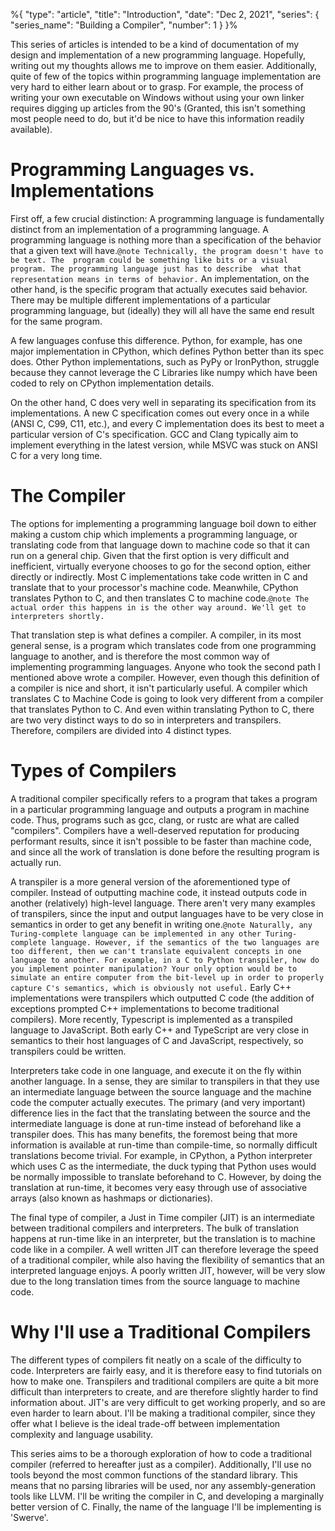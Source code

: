 %{
    "type": "article",
    "title": "Introduction",
    "date": "Dec 2, 2021",
    "series": {
        "series_name": "Building a Compiler",
        "number": 1
    }
}%

This series of articles is intended to be a kind of documentation of my design and implementation of a 
new programming language. Hopefully, writing out my thoughts allows me to improve on them easier.
Additionally, quite of few of the topics within programming language implementation are very hard to
either learn about or to grasp. For example, the process of writing your own executable on Windows
without using your own linker requires digging up articles from the 90's (Granted, this isn't something
most people need to do, but it'd be nice to have this information readily available). 

# Programming Languages vs. Implementations

First off, a few crucial distinction: A programming language is fundamentally distinct from an
implementation of a programming language. A programming language is nothing more than a specification
of the behavior that a given text will have.`@note Technically, the program doesn't have to be text. The 
program could be something like bits or a visual program. The programming language just has to describe 
what that representation means in terms of behavior.` An implementation, on the other hand, is the 
specific program that actually executes said behavior. There may be multiple different implementations of 
a particular programming language, but (ideally) they will all have the same end result for the same program.

A few languages confuse this difference. Python, for example, has one major implementation in CPython, which
defines Python better than its spec does. Other Python implementations, such as PyPy or IronPython, struggle 
because they cannot leverage the C Libraries like numpy which have been coded to rely on CPython implementation
details. 

On the other hand, C does very well in separating its specification from its implementations. A new C specification
comes out every once in a while (ANSI C, C99, C11, etc.), and every C implementation does its best to meet a 
particular version of C's specification. GCC and Clang typically aim to implement everything in the latest version, 
while MSVC was stuck on ANSI C for a very long time.  

# The Compiler

The options for implementing a programming language boil down to either making a custom chip which implements a 
programming language, or translating code from that language down to machine code so that it can run on a general 
chip. Given that the first option is very difficult and inefficient, virtually everyone chooses to go for the
second option, either directly or indirectly. Most C implementations take code written in C and translate that
to your processor's machine code. Meanwhile, CPython translates Python to C, and then translates C to machine 
code.`@note The actual order this happens in is the other way around. We'll get to interpreters shortly.`

That translation step is what defines a compiler. A compiler, in its most general sense, is a program which translates 
code from one programming language to another, and is therefore the most common way of implementing programming languages. 
Anyone who took the second path I mentioned above wrote a compiler. However, even though this definition of a compiler 
is nice and short, it isn't particularly useful. A compiler which translates C to Machine Code is going to look very 
different from a compiler that translates Python to C. And even within translating Python to C, there are two very 
distinct ways to do so in interpreters and transpilers. Therefore, compilers are divided into 4 distinct types.  

# Types of Compilers

A traditional compiler specifically refers to a program that takes a program in a particular programming language and 
outputs a program in machine code. Thus, programs such as gcc, clang, or rustc are what are called "compilers". 
Compilers have a well-deserved reputation for producing performant results, since it isn't possible to be faster than 
machine code, and since all the work of translation is done before the resulting program is actually run.

A transpiler is a more general version of the aforementioned type of compiler. Instead of outputting machine code,
it instead outputs code in another (relatively) high-level language. There aren't very many examples of transpilers,
since the input and output languages have to be very close in semantics in order to get any benefit in writing 
one.`@note Naturally, any Turing-complete language can be implemented in any other Turing-complete language. However,
if the semantics of the two languages are too different, then we can't translate equivalent concepts in one language to another.
For example, in a C to Python transpiler, how do you implement pointer manipulation? Your only option would be to simulate
an entire computer from the bit-level up in order to properly capture C's semantics, which is obviously not useful.`
Early C++ implementations were transpilers which outputted C code (the addition of exceptions prompted C++ implementations
to become traditional compilers). More recently, Typescript is implemented as a transpiled language to JavaScript. Both early C++
and TypeScript are very close in semantics to their host languages of C and JavaScript, respectively, so transpilers could
be written.

Interpreters take code in one language, and execute it on the fly within another language. In a sense, they are similar to
transpilers in that they use an intermediate language between the source language and the machine code the computer
actually executes. The primary (and very important) difference lies in the fact that the translating between the source
and the intermediate language is done at run-time instead of beforehand like a transpiler does. This has many benefits,
the foremost being that more information is available at run-time than compile-time, so normally difficult translations
become trivial. For example, in CPython, a Python interpreter which uses C as the intermediate, the duck typing that Python
uses would be normally impossible to translate beforehand to C. However, by doing the translation at run-time, it becomes
very easy through use of associative arrays (also known as hashmaps or dictionaries).

The final type of compiler, a Just in Time compiler (JIT) is an intermediate between traditional compilers and interpreters.
The bulk of translation happens at run-time like in an interpreter, but the translation is to machine code like in a compiler.
A well written JIT can therefore leverage the speed of a traditional compiler, while also having the flexibility of semantics
that an interpreted language enjoys. A poorly written JIT, however, will be very slow due to the long translation times from
the source language to machine code. 

# Why I'll use a Traditional Compilers

The different types of compilers fit neatly on a scale of the difficulty to code. Interpreters are fairly easy, and it
is therefore easy to find tutorials on how to make one. Transpilers and traditional compilers are quite a bit more
difficult than interpreters to create, and are therefore slightly harder to find information about. JIT's are very
difficult to get working properly, and so are even harder to learn about. I'll be making a traditional compiler,
since they offer what I believe is the ideal trade-off between implementation complexity and language usability.

This series aims to be a thorough exploration of how to code a traditional compiler (referred to hereafter just as a compiler). 
Additionally, I'll use no tools beyond the most common functions of the standard library. This means that no parsing 
libraries will be used, nor any assembly-generation tools like LLVM. I'll be writing the compiler in C, and developing
a marginally better version of C. Finally, the name of the language I'll be implementing is 'Swerve'.